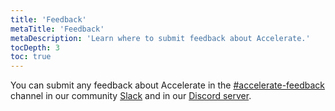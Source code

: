 ```yaml
---
title: 'Feedback'
metaTitle: 'Feedback'
metaDescription: 'Learn where to submit feedback about Accelerate.'
tocDepth: 3
toc: true
---
```


<TopBlock>

You can submit any feedback about Accelerate in the [#accelerate-feedback](https://prisma.slack.com/archives/C04KTN0V2Q0) channel in our community [Slack](https://slack.prisma.io/) and in our [Discord server](https://discord.gg/prisma-937751382725886062).

</TopBlock>
